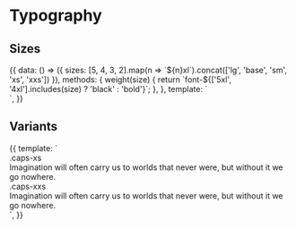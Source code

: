 
<Meta title="Styles/Typography" />

# Typography

## Sizes

<Preview>
  <Story name="Sizes">
    {{
      data: () => ({ sizes: [5, 4, 3, 2].map(n => `${n}xl`).concat(['lg', 'base', 'sm', 'xs', 'xxs']) }),
      methods: {
        weight(size) {
          return `font-${['5xl', '4xl'].includes(size) ? 'black' : 'bold'}`;
        },
      },
      template: `
        <div class="p-16 bg-gray-200 text-gray-500">
          <template v-for="size in sizes">
            <div class="caps-xs mt-8 mb-2">.text-{{ size }}</div>
            <div class="flex justify-center items-start" :class="\`text-\${size}\`">
              <div class="p-8 bg-white">
                <div class="mb-2 caps-xs text-gray-400">.font-normal</div>
                Imagination will often carry us to worlds that never were, but without it we go nowhere.
              </div>
              <div class="ml-16 p-8 bg-white" :class="weight(size)">
                <div class="mb-2 caps-xs text-gray-400">.{{ weight(size) }}</div>
                Imagination will often carry us to worlds that never were, but without it we go nowhere.
              </div>
            </div>
          </template>
        </div>
      `,
    }}
  </Story>
</Preview>

## Variants

<Preview>
  <Story name="Variants">
    {{
      template: `
        <div class="p-16 bg-gray-200 text-gray-500 grid grid-cols-2 col-gap-16 row-gap-12">
          <div class="p-8 bg-white caps-xs">
            <div class="mb-2 caps-xs text-gray-400">.caps-xs</div>
            Imagination will often carry us to worlds that never were, but without it we go nowhere.
          </div>
          <div class="p-8 bg-white caps-xxs">
            <div class="mb-2 caps-xs text-gray-400">.caps-xxs</div>
            Imagination will often carry us to worlds that never were, but without it we go nowhere.
          </div>
        </div>
      `,
    }}
  </Story>
</Preview>
